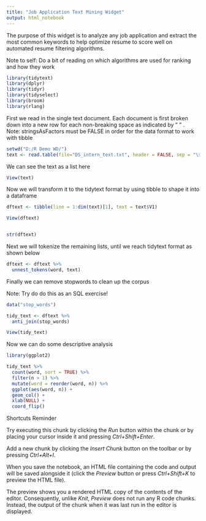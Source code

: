 ---
title: "Job Application Text Mining Widget"
output: html_notebook
---


The purpose of this widget is to analyze any job application and extract the most common keywords to help optimize resume to score well on automated resume filtering algorithms.

Note to self: Do a bit of reading on which algorithms are used for ranking and how they work


```{r}
library(tidytext)
library(dplyr)
library(tidyr)
library(tidyselect)
library(broom)
library(rlang)
```



First we read in the single text document. Each document is first broken down into a new row for each non-breaking space as indicated by " \xa0 " . Note: stringsAsFactors must be FALSE in order for the data format to work with tibble

```{r}
setwd("D:/R Demo WD/")
text <- read.table(file="DS_intern_text.txt", header = FALSE, sep = "\xa0", stringsAsFactors = FALSE)
```


We can see the text as a list here
```{r}
View(text)
```

Now we will transform it to the tidytext format by using tibble to shape it into a dataframe
```{r}
dftext <- tibble(line = 1:dim(text)[1], text = text$V1)

View(dftext)


str(dftext)
```


Next we will tokenize the remaining lists, until we reach tidytext format as shown below
```{r}
dftext <- dftext %>%
  unnest_tokens(word, text)
```


Finally we can remove stopwords to clean up the corpus

Note: Try do do this as an SQL exercise!
```{r}
data("stop_words")

tidy_text <- dftext %>% 
  anti_join(stop_words)

View(tidy_text)
```


Now we can do some descriptive analysis

```{r}
library(ggplot2)

tidy_text %>%
  count(word, sort = TRUE) %>%
  filter(n > 1) %>%
  mutate(word = reorder(word, n)) %>%
  ggplot(aes(word, n)) +
  geom_col() +
  xlab(NULL) +
  coord_flip()
```
































Shortcuts Reminder


Try executing this chunk by clicking the *Run* button within the chunk or by placing your cursor inside it and pressing *Ctrl+Shift+Enter*. 

Add a new chunk by clicking the *Insert Chunk* button on the toolbar or by pressing *Ctrl+Alt+I*.

When you save the notebook, an HTML file containing the code and output will be saved alongside it (click the *Preview* button or press *Ctrl+Shift+K* to preview the HTML file).

The preview shows you a rendered HTML copy of the contents of the editor. Consequently, unlike *Knit*, *Preview* does not run any R code chunks. Instead, the output of the chunk when it was last run in the editor is displayed.
